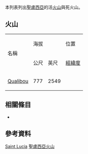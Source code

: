  
<!--This list is split from its main article where many elevations are incorrect-->
{{GeoGroupTemplate}}
{{seealso|火山列表}}
本列表列出[[聖盧西亞|聖盧西亞]]的活[[火山|火山]]與死火山。

== 火山 ==
{| border="1" cellpadding="1" cellspacing="0" 
|- align="center" bgcolor="cccccc"
| rowspan="2"|名稱 ||colspan ="2"| 海拔 || 位置  ||rowspan="2"| 最近爆發
|- align="center" bgcolor="cccccc"
| 公尺||英尺||[[經緯度|經緯度]]
|- align="right"
| align="left"| [[Qualibou|Qualibou]] || 777 || 2549 || {{coord|13.83|N|61.05|W|type:mountain}} || 1766
|}

== 相關條目 ==
* {{tsl|en|List of mountains in Saint Lucia|聖盧西亞山峰列表}}

== 參考資料 ==
{{Reflist}}
{{Global Volcanism Program}}

[[Category:火山列表|Saint Lucia]]
[[Category:聖盧西亞火山|]]